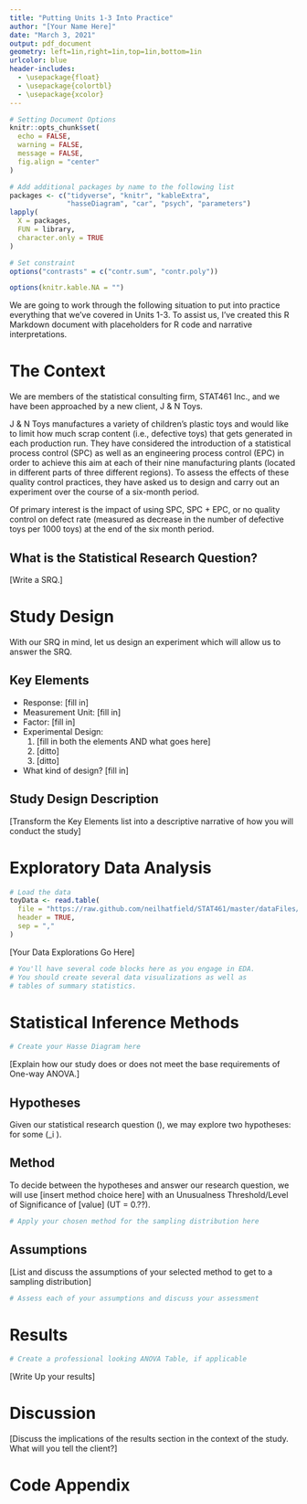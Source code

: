 ```yaml
---
title: "Putting Units 1-3 Into Practice"
author: "[Your Name Here]"
date: "March 3, 2021"
output: pdf_document
geometry: left=1in,right=1in,top=1in,bottom=1in
urlcolor: blue
header-includes:
  - \usepackage{float}
  - \usepackage{colortbl}
  - \usepackage{xcolor}
---
```


```r
# Setting Document Options
knitr::opts_chunk$set(
  echo = FALSE,
  warning = FALSE,
  message = FALSE,
  fig.align = "center"
)

# Add additional packages by name to the following list
packages <- c("tidyverse", "knitr", "kableExtra",
              "hasseDiagram", "car", "psych", "parameters") 
lapply(
  X = packages,
  FUN = library,
  character.only = TRUE
)

# Set constraint
options("contrasts" = c("contr.sum", "contr.poly"))

options(knitr.kable.NA = "")

```

We are going to work through the following situation to put into practice everything that we've covered in Units 1-3. To assist us, I've created this R Markdown document with placeholders for R code and narrative interpretations.

# The Context

We are members of the statistical consulting firm, STAT461 Inc., and we have been approached by a new client, J & N Toys.

J & N Toys manufactures a variety of children's plastic toys and would like to limit how much scrap content (i.e., defective toys) that gets generated in each production run. They have considered the introduction of a statistical process control (SPC) as well as an engineering process control (EPC) in order to achieve this aim at each of their nine manufacturing plants (located in different parts of three different regions). To assess the effects of these quality control practices, they have asked us to design and carry out an experiment over the course of a six-month period.

Of primary interest is the impact of using SPC, SPC + EPC, or no quality control on defect rate (measured as decrease in the number of defective toys per 1000 toys) at the end of the six month period.

## What is the Statistical Research Question?

[Write a SRQ.]

# Study Design

With our SRQ in mind, let us design an experiment which will allow us to answer the SRQ.

## Key Elements

+ Response: [fill in]
+ Measurement Unit: [fill in]
+ Factor: [fill in]
+ Experimental Design:
    1) [fill in both the elements AND what goes here]
    2) [ditto]
    3) [ditto]
+ What kind of design? [fill in]

## Study Design Description

[Transform the Key Elements list into a descriptive narrative of how you will conduct the study]

# Exploratory Data Analysis

```r
# Load the data
toyData <- read.table(
  file = "https://raw.github.com/neilhatfield/STAT461/master/dataFiles/toyProcessControl.dat",
  header = TRUE,
  sep = ","
)

```

[Your Data Explorations Go Here]

```r
# You'll have several code blocks here as you engage in EDA.
# You should create several data visualizations as well as
# tables of summary statistics.
```

# Statistical Inference Methods

```r
# Create your Hasse Diagram here


```

[Explain how our study does or does not meet the base requirements of One-way ANOVA.]

## Hypotheses

Given our statistical research question (), we may explore two hypotheses:
\begin{align*}
H_0: y_{ij} &= \mu_{\cdot\cdot}+\epsilon_{ij}\\
H_1: y_{ij} &= \mu_{\cdot\cdot}+\alpha_i+\epsilon_{ij}
\end{align*}
for some \(\alpha_i \neq 0\).

## Method

To decide between the hypotheses and answer our research question, we will use [insert method choice here] with an Unusualness Threshold/Level of Significance of [value] \(UT = 0.??\).

```r
# Apply your chosen method for the sampling distribution here

```

## Assumptions

[List and discuss the assumptions of your selected method to get to a sampling distribution]

```r
# Assess each of your assumptions and discuss your assessment

```

# Results

```r
# Create a professional looking ANOVA Table, if applicable

```

[Write Up your results]

# Discussion

[Discuss the implications of the results section in the context of the study. What will you tell the client?]

\newpage

# Code Appendix

```r

```
